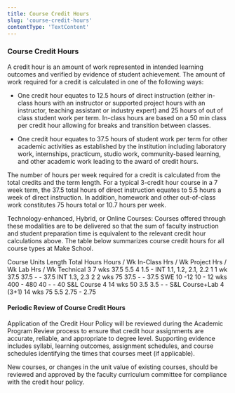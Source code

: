 ```yaml
---
title: Course Credit Hours
slug: 'course-credit-hours'
contentType: 'TextContent'
---
```


### Course Credit Hours

A credit hour is an amount of work represented in intended learning outcomes and verified by
evidence of student achievement. The amount of work required for a credit is calculated in one of
the following ways:

- One credit hour equates to 12.5 hours of direct instruction (either in-class hours with an
  instructor or supported project hours with an instructor, teaching assistant or industry expert)
  and 25 hours of out of class student work per term. In-class hours are based on a 50 min class per
  credit hour allowing for breaks and transition between classes.

- One credit hour equates to 37.5 hours of student work per term for other academic activities as
  established by the institution including laboratory work, internships, practicum, studio work,
  community-based learning, and other academic work leading to the award of credit hours.

The number of hours per week required for a credit is calculated from the total credits and the term
length. For a typical 3-credit hour course in a 7 week term, the 37.5 total hours of direct
instruction equates to 5.5 hours a week of direct instruction. In addition, homework and other
out-of-class work constitutes 75 hours total or 10.7 hours per week.

Technology-enhanced, Hybrid, or Online Courses: Courses offered through these modalities are to be
delivered so that the sum of faculty instruction and student preparation time is equivalent to the
relevant credit hour calculations above. The table below summarizes course credit hours for all
course types at Make School.

Course Units Length Total Hours Hours / Wk In-Class Hrs / Wk Project Hrs / Wk Lab Hrs / Wk Technical
3 7 wks 37.5 5.5 4 1.5 - INT 1.1, 1.2, 2.1, 2.2 1 1 wk 37.5 37.5 - - 37.5 INT 1.3, 2.3 2 2 wks 75
37.5 - - 37.5 SWE 10 -12 10 - 12 wks 400 - 480 40 - - 40 S&L Course 4 14 wks 50 3.5 3.5 - - S&L
Course+Lab 4 (3+1) 14 wks 75 5.5 2.75 - 2.75

#### **Periodic Review of Course Credit Hours**

Application of the Credit Hour Policy will be reviewed during the Academic Program Review process to
ensure that credit hour assignments are accurate, reliable, and appropriate to degree level.
Supporting evidence includes syllabi, learning outcomes, assignment schedules, and course schedules
identifying the times that courses meet (if applicable).

New courses, or changes in the unit value of existing courses, should be reviewed and approved by
the faculty curriculum committee for compliance with the credit hour policy.
